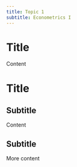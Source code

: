 ```yaml
---
title: Topic 1
subtitle: Econometrics I
---
```


# Title

Content

# Title

## Subtitle
Content

## Subtitle
More content
